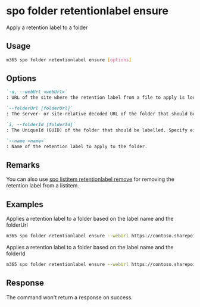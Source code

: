 
# spo folder retentionlabel ensure

Apply a retention label to a folder

## Usage

```sh
m365 spo folder retentionlabel ensure [options]
```

## Options

```md definition-list
`-u, --webUrl <webUrl>`
: URL of the site where the retention label from a file to apply is located

`--folderUrl [folderUrl]`
: The server- or site-relative decoded URL of the folder that should be labelled. Specify either `folderUrl` or `folderId` but not both.

`i, --folderId [folderId]`
: The UniqueId (GUID) of the folder that should be labelled. Specify either `folderUrl` or `folderId` but not both.

`--name <name>`
: Name of the retention label to apply to the folder.
```

<Global />

## Remarks

You can also use [spo listitem retentionlabel remove](./../../../cmd/spo/listitem/listitem-retentionlabel-remove.mdx) for removing the retention label from a listitem.

## Examples

Applies a retention label to a folder based on the label name and the folderUrl

```sh
m365 spo folder retentionlabel ensure --webUrl https://contoso.sharepoint.com/sites/project-x --folderUrl '/Shared Documents' --name 'Some label'
```

Applies a retention label to a folder based on the label name and the folderId

```sh
m365 spo folder retentionlabel ensure --webUrl https://contoso.sharepoint.com/sites/project-x --folderId '26541f96-017c-4189-a604-599e083533b8'  --name 'Some label'
```

## Response

The command won't return a response on success.
